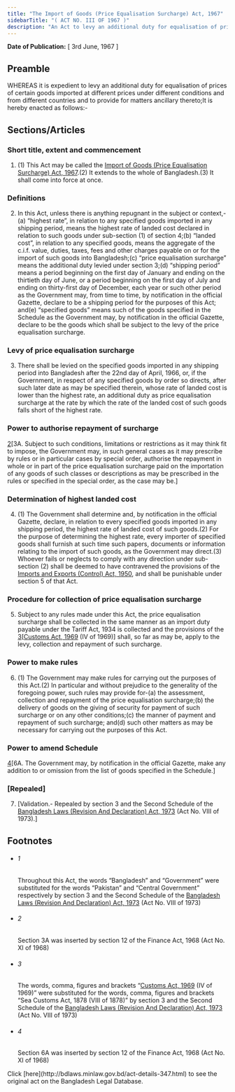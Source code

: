 ```yaml
---
title: "The Import of Goods (Price Equalisation Surcharge) Act, 1967"
sidebarTitle: "( ACT NO. III OF 1967 )"
description: "An Act to levy an additional duty for equalisation of prices of certain imported goods.1♣"
---
```


**Date of Publication:** [ 3rd June, 1967 ]

## Preamble

WHEREAS it is expedient to levy an additional duty for equalisation of prices of certain goods imported at different prices under different conditions and from different countries and to provide for matters ancillary thereto;It is hereby enacted as follows:-

## Sections/Articles

### Short title, extent and commencement

1. (1) This Act may be called the [Import of Goods (Price Equalisation Surcharge) Act, 1967](/act-347.html "Import of Goods (Price Equalisation Surcharge) Act, 1967").(2) It extends to the whole of Bangladesh.(3) It shall come into force at once.

### Definitions

2. In this Act, unless there is anything repugnant in the subject or context,-(a) “highest rate”, in relation to any specified goods imported in any shipping period, means the highest rate of landed cost declared in relation to such goods under sub-section (1) of section 4;(b) “landed cost”, in relation to any specified goods, means the aggregate of the c.i.f. value, duties, taxes, fees and other charges payable on or for the import of such goods into Bangladesh;(c) “price equalisation surcharge” means the additional duty levied under section 3;(d) “shipping period” means a period beginning on the first day of January and ending on the thirtieth day of June, or a period beginning on the first day of July and ending on thirty-first day of December, each year or such other period as the Government may, from time to time, by notification in the official Gazette, declare to be a shipping period for the purposes of this Act; and(e) “specified goods” means such of the goods specified in the Schedule as the Government may, by notification in the official Gazette, declare to be the goods which shall be subject to the levy of the price equalisation surcharge.

### Levy of price equalisation surcharge

3. There shall be levied on the specified goods imported in any shipping period into Bangladesh after the 22nd day of April, 1966, or, if the Government, in respect of any specified goods by order so directs, after such later date as may be specified therein, whose rate of landed cost is lower than the highest rate, an additional duty as price equalisation surcharge at the rate by which the rate of the landed cost of such goods falls short of the highest rate.

### Power to authorise repayment of surcharge

[2](1)[3A. Subject to such conditions, limitations or restrictions as it may think fit to impose, the Government may, in such general cases as it may prescribe by rules or in particular cases by special order, authorise the repayment in whole or in part of the price equalisation surcharge paid on the importation of any goods of such classes or descriptions as may be prescribed in the rules or specified in the special order, as the case may be.]

### Determination of highest landed cost

4. (1) The Government shall determine and, by notification in the official Gazette, declare, in relation to every specified goods imported in any shipping period, the highest rate of landed cost of such goods.(2) For the purpose of determining the highest rate, every importer of specified goods shall furnish at such time such papers, documents or information relating to the import of such goods, as the Government may direct.(3) Whoever fails or neglects to comply with any direction under sub-section (2) shall be deemed to have contravened the provisions of the [Imports and Exports (Control) Act, 1950](/act-236.html "Imports and Exports (Control) Act, 1950"), and shall be punishable under section 5 of that Act.

### Procedure for collection of price equalisation surcharge

5. Subject to any rules made under this Act, the price equalisation surcharge shall be collected in the same manner as an import duty payable under the Tariff Act, 1934 is collected and the provisions of the [3](1)[[Customs Act, 1969](/act-354.html "Customs Act, 1969") (IV of 1969)] shall, so far as may be, apply to the levy, collection and repayment of such surcharge.

### Power to make rules

6. (1) The Government may make rules for carrying out the purposes of this Act.(2) In particular and without prejudice to the generality of the foregoing power, such rules may provide for-(a) the assessment, collection and repayment of the price equalisation surcharge;(b) the delivery of goods on the giving of security for payment of such surcharge or on any other conditions;(c) the manner of payment and repayment of such surcharge; and(d) such other matters as may be necessary for carrying out the purposes of this Act.

### Power to amend Schedule

[4](1)[6A. The Government may, by notification in the official Gazette, make any addition to or omission from the list of goods specified in the Schedule.]

### [Repealed]

7. [Validation.- Repealed by section 3 and the Second Schedule of the [Bangladesh Laws (Revision And Declaration) Act, 1973](/act-430.html "Bangladesh Laws (Revision And Declaration) Act, 1973") (Act No. VIII of 1973).]

## Footnotes

- ###### 1

  Throughout this Act, the words “Bangladesh” and “Government” were substituted for the words “Pakistan” and “Central Government” respectively by section 3 and the Second Schedule of the [Bangladesh Laws (Revision And Declaration) Act, 1973](/act-430.html "Bangladesh Laws (Revision And Declaration) Act, 1973") (Act No. VIII of 1973)

- ###### 2

  Section 3A was inserted by section 12 of the Finance Act, 1968 (Act No. XI of 1968)

- ###### 3

  The words, comma, figures and brackets “[Customs Act, 1969](/act-354.html "Customs Act, 1969") (IV of 1969)” were substituted for the words, comma, figures and brackets “Sea Customs Act, 1878 (VIII of 1878)” by section 3 and the Second Schedule of the [Bangladesh Laws (Revision And Declaration) Act, 1973](/act-430.html "Bangladesh Laws (Revision And Declaration) Act, 1973") (Act No. VIII of 1973)

- ###### 4

  Section 6A was inserted by section 12 of the Finance Act, 1968 (Act No. XI of 1968)

<Note>
  Click [here](http://bdlaws.minlaw.gov.bd/act-details-347.html) to see the original act on the Bangladesh Legal Database.
</Note>
